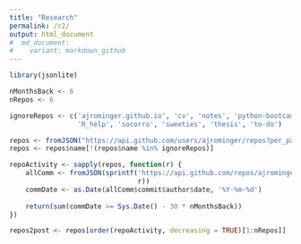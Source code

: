 ```yaml
---
title: "Research"
permalink: /r2/
output: html_document
#  md_document:
#    variant: markdown_github
---
```


```r
library(jsonlite)

nMonthsBack <- 6
nRepos <- 6

ignoreRepos <- c('ajrominger.github.io', 'cv', 'notes', 'python-bootcamp', 
                 'R_help', 'socorro', 'sweeties', 'thesis', 'to-do')

repos <- fromJSON("https://api.github.com/users/ajrominger/repos?per_page=1000")
repos <- repos$name[!(repos$name %in% ignoreRepos)]

repoActivity <- sapply(repos, function(r) {
    allComm <- fromJSON(sprintf('https://api.github.com/repos/ajrominger/%s/commits', 
                                r))
    commDate <- as.Date(allComm$commit$author$date, '%Y-%m-%d')
    
    return(sum(commDate >= Sys.Date() - 30 * nMonthsBack))
})

repos2post <- repos[order(repoActivity, decreasing = TRUE)[1:nRepos]]
```

